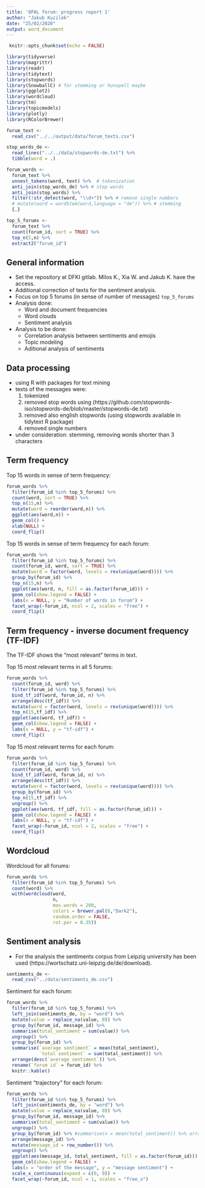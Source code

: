 ```yaml
---
title: 'OPAL forum: progress report 1'
author: "Jakub Kuzilek"
date: "25/02/2020"
output: word_document
---
```


```r
 knitr::opts_chunk$set(echo = FALSE)
```

```r
library(tidyverse)
library(magrittr)
library(readr)
library(tidytext)
library(stopwords)
library(SnowballC) # for stemming or hunspell maybe
library(ggplot2)
library(wordcloud)
library(tm)
library(topicmodels)
library(plotly)
library(RColorBrewer)
```

```r
forum_text <- 
  read_csv("../../output/data/forum_texts.csv")

stop_words_de <-
  read_lines("../../data/stopwords-de.txt") %>% 
  tibble(word = .)

forum_words <- 
  forum_text %>% 
  unnest_tokens(word, text) %>%  # tokenization
  anti_join(stop_words_de) %>% # stop words
  anti_join(stop_words) %>% 
  filter(!str_detect(word, "\\d+")) %>% # remove single numbers
  # mutate(word = wordStem(word,language = "de")) %>% # stemming
  {.}

top_5_forums <- 
  forum_text %>% 
  count(forum_id, sort = TRUE) %>% 
  top_n(5,n) %>% 
  extract2("forum_id")
```


## General information

* Set the repository at DFKI gitlab. Milos K., Xia W. and Jakub K. have the access. 
* Additional correction of texts for the sentiment analysis.
* Focus on top 5 forums (in sense of number of messages) `top_5_forums`
* Analysis done:
  * Word and document frequencies
  * Word clouds
  * Sentiment analysis
* Analysis to be done:
  * Correlation analysis between sentiments and emojis
  * Topic modeling
  * Aditional analysis of sentiments 
  

## Data processing

* using R with packages for text mining 
* texts of the messages were:
  1. tokenized
  2. removed stop words using (https://github.com/stopwords-iso/stopwords-de/blob/master/stopwords-de.txt)
  3. removed also english stopwords (using stopwords available in tidytext R package)
  4. removed single numbers
* under consideration: stemming, removing words shorter than 3 characters

## Term frequency
Top 15 words in sense of term frequency:
```r
forum_words %>% 
  filter(forum_id %in% top_5_forums) %>% 
  count(word, sort = TRUE) %>%
  top_n(15,n) %>% 
  mutate(word = reorder(word,n)) %>% 
  ggplot(aes(word,n)) +
  geom_col() +
  xlab(NULL) +
  coord_flip()
```

Top 15 words in sense of term frequency for each forum:
```r
forum_words %>% 
  filter(forum_id %in% top_5_forums) %>% 
  count(forum_id, word, sort = TRUE) %>% 
  mutate(word = factor(word, levels = rev(unique(word)))) %>% 
  group_by(forum_id) %>% 
  top_n(15,n) %>% 
  ggplot(aes(word, n, fill = as.factor(forum_id))) +
  geom_col(show.legend = FALSE) +
  labs(x = NULL, y = "Number of words in forum") +
  facet_wrap(~forum_id, ncol = 2, scales = "free") +
  coord_flip()
```

## Term frequency - inverse document frequency (TF-IDF)
The TF-IDF shows the "most relevant" terms in text.

Top 15 most relevant terms in all 5 forums:
```r
forum_words %>% 
  count(forum_id, word) %>% 
  filter(forum_id %in% top_5_forums) %>% 
  bind_tf_idf(word, forum_id, n) %>% 
  arrange(desc(tf_idf)) %>%
  mutate(word = factor(word, levels = rev(unique(word)))) %>% 
  top_n(15,tf_idf) %>% 
  ggplot(aes(word, tf_idf)) +
  geom_col(show.legend = FALSE) +
  labs(x = NULL, y = "tf-idf") +
  coord_flip()
```

Top 15 most relevant terms for each forum:
```r
forum_words %>% 
  filter(forum_id %in% top_5_forums) %>% 
  count(forum_id, word) %>% 
  bind_tf_idf(word, forum_id, n) %>%
  arrange(desc(tf_idf)) %>%
  mutate(word = factor(word, levels = rev(unique(word)))) %>% 
  group_by(forum_id) %>% 
  top_n(15,tf_idf) %>% 
  ungroup() %>%
  ggplot(aes(word, tf_idf, fill = as.factor(forum_id))) +
  geom_col(show.legend = FALSE) +
  labs(x = NULL, y = "tf-idf") +
  facet_wrap(~forum_id, ncol = 2, scales = "free") +
  coord_flip()
```

## Wordcloud
Wordcloud for all forums:
```r
forum_words %>% 
  filter(forum_id %in% top_5_forums) %>% 
  count(word) %>% 
  with(wordcloud(word, 
                 n,
                 max.words = 200,
                 colors = brewer.pal(8,"Dark2"),
                 random.order = FALSE,
                 rot.per = 0.35))
```

\newpage
## Sentiment analysis
* For the analysis the sentiments corpus from Leipzig university has been used (https://wortschatz.uni-leipzig.de/de/download).

```r
sentiments_de <- 
  read_csv("../data/sentiments_de.csv")
```

Sentiment for each forum:
```r
forum_words %>% 
  filter(forum_id %in% top_5_forums) %>%
  left_join(sentiments_de, by = "word") %>% 
  mutate(value = replace_na(value, 0)) %>% 
  group_by(forum_id, message_id) %>% 
  summarise(total_sentiment = sum(value)) %>% 
  ungroup() %>% 
  group_by(forum_id) %>% 
  summarise(`average sentiment` = mean(total_sentiment),
            `total sentiment` = sum(total_sentiment)) %>%
  arrange(desc(`average sentiment`)) %>% 
  rename(`forum id` = forum_id) %>% 
  knitr::kable()
```

\newpage
Sentiment "trajectory" for each forum:

```r
forum_words %>% 
  filter(forum_id %in% top_5_forums) %>%
  left_join(sentiments_de, by = "word") %>% 
  mutate(value = replace_na(value, 0)) %>% 
  group_by(forum_id, message_id) %>% 
  summarise(total_sentiment = sum(value)) %>% 
  ungroup() %>% 
  group_by(forum_id) %>% #summarise(n = mean(total_sentiment)) %>% arrange(desc(n)) 
  arrange(message_id) %>%
  mutate(message_id = row_number()) %>% 
  ungroup() %>% 
  ggplot(aes(message_id, total_sentiment, fill = as.factor(forum_id))) +
  geom_col(show.legend = FALSE) +
  labs(x = "order of the message", y = "message sentiment") +
  scale_x_continuous(expand = c(0, 0)) +
  facet_wrap(~forum_id, ncol = 1, scales = "free_x") 
```

